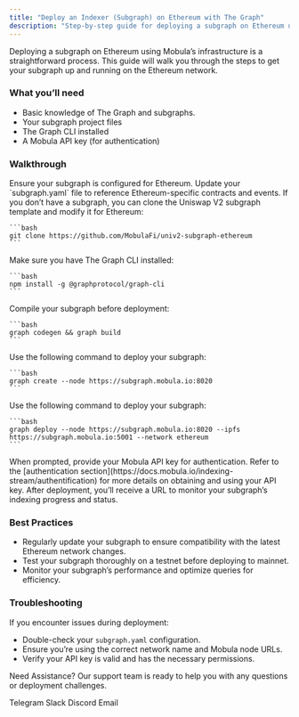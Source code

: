 ```yaml
---
title: "Deploy an Indexer (Subgraph) on Ethereum with The Graph"
description: "Step-by-step guide for deploying a subgraph on Ethereum using The Graph for efficient blockchain data indexing and querying."
---
```


Deploying a subgraph on Ethereum using Mobula’s infrastructure is a straightforward process. This guide will walk you through the steps to get your subgraph up and running on the Ethereum network.

### What you’ll need

- Basic knowledge of The Graph and subgraphs.
- Your subgraph project files
- The Graph CLI installed
- A Mobula API key (for authentication)

### Walkthrough

<Steps>
  <Step title="Prepare Your Subgraph">
    Ensure your subgraph is configured for Ethereum. Update your `subgraph.yaml` file to reference Ethereum-specific contracts and events. If you don’t have a subgraph, you can clone the Uniswap V2 subgraph template and modify it for Ethereum:

    ```bash
    git clone https://github.com/MobulaFi/univ2-subgraph-ethereum
    ```
  </Step>

  <Step title="Install Dependencies">
    Make sure you have The Graph CLI installed:

    ```bash
    npm install -g @graphprotocol/graph-cli
    ```
  </Step>

  <Step title="Build Your Subgraph">
    Compile your subgraph before deployment:

    ```bash
    graph codegen && graph build
    ```
  </Step>

  <Step title="Create the Subgraph">
    Use the following command to deploy your subgraph:

    ```bash
    graph create --node https://subgraph.mobula.io:8020
    ```
  </Step>

  <Step title="Deploy to Mobula's Ethereum Node">
    Use the following command to deploy your subgraph:

    ```bash
    graph deploy --node https://subgraph.mobula.io:8020 --ipfs https://subgraph.mobula.io:5001 --network ethereum
    ```
  </Step>

  <Step title="Authenticate">
    When prompted, provide your Mobula API key for authentication. Refer to the [authentication section](https://docs.mobula.io/indexing-stream/authentification) for more details on obtaining and using your API key.
  </Step>

  <Step title="Monitor Deployment">
    After deployment, you’ll receive a URL to monitor your subgraph’s indexing progress and status.
  </Step>
</Steps>

### Best Practices

- Regularly update your subgraph to ensure compatibility with the latest Ethereum network changes.
- Test your subgraph thoroughly on a testnet before deploying to mainnet.
- Monitor your subgraph’s performance and optimize queries for efficiency.

### Troubleshooting

If you encounter issues during deployment:

- Double-check your `subgraph.yaml` configuration.
- Ensure you’re using the correct network name and Mobula node URLs.
- Verify your API key is valid and has the necessary permissions.

Need Assistance? Our support team is ready to help you with any questions or deployment challenges.

<CardGroup>
  <Card title="Support" icon="Telegram" href="https://t.me/MobulaPartnerBot?start=Mobula_API_Support_Key">Telegram</Card>
  <Card title="Support" icon="Slack" href="https://join.slack.com/t/mobulaapi/shared_invite/zt-29zrrpjnl-I0tyD73sy7zKy8q~KLL3Ug">Slack</Card>
  <Card title="Support" icon="Discord" href="https://discord.gg/JVT7xKm3AD">Discord</Card>
  <Card title="Email Support" icon="envelope" href="mailto:contact@mobulalabs.org">Email</Card>
</CardGroup>
